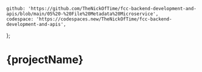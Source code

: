 	github: 'https://github.com/TheNickOfTime/fcc-backend-development-and-apis/blob/main/05%20-%20File%20Metadata%20Microservice',
	codespace: 'https://codespaces.new/TheNickOfTime/fcc-backend-development-and-apis',
};

# {projectName}
